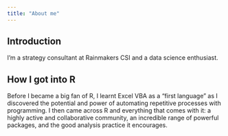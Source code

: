 ```yaml
---
title: "About me"
---
```


## Introduction

I'm a strategy consultant at Rainmakers CSI and a data science enthusiast. 



## How I got into R

Before I became a big fan of R, I learnt Excel VBA as a  "first language" as I discovered the potential and power of automating repetitive processes with programming. I then came across R and everything that comes with it: a highly active and collaborative community, an incredible range of powerful packages, and the good analysis practice it encourages. 